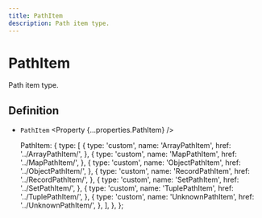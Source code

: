 ```yaml
---
title: PathItem
description: Path item type.
---
```



# PathItem

Path item type.

## Definition

- `PathItem` <Property {...properties.PathItem} />

  PathItem: {
    type: [
      {
        type: 'custom',
        name: 'ArrayPathItem',
        href: '../ArrayPathItem/',
      },
      {
        type: 'custom',
        name: 'MapPathItem',
        href: '../MapPathItem/',
      },
      {
        type: 'custom',
        name: 'ObjectPathItem',
        href: '../ObjectPathItem/',
      },
      {
        type: 'custom',
        name: 'RecordPathItem',
        href: '../RecordPathItem/',
      },
      {
        type: 'custom',
        name: 'SetPathItem',
        href: '../SetPathItem/',
      },
      {
        type: 'custom',
        name: 'TuplePathItem',
        href: '../TuplePathItem/',
      },
      {
        type: 'custom',
        name: 'UnknownPathItem',
        href: '../UnknownPathItem/',
      },
    ],
  },
};

